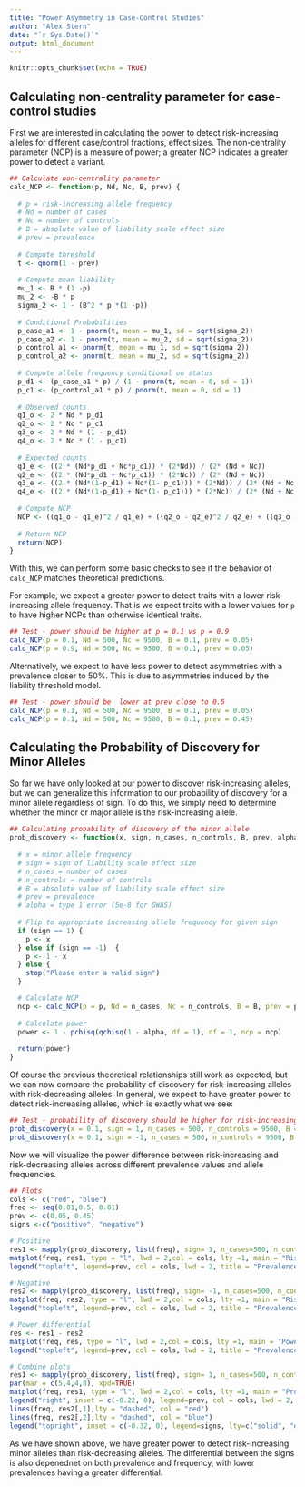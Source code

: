 ```yaml
---
title: "Power Asymmetry in Case-Control Studies"
author: "Alex Stern"
date: "`r Sys.Date()`"
output: html_document
---
```


```r
knitr::opts_chunk$set(echo = TRUE)
```

## Calculating non-centrality parameter for case-control studies

First we are interested in calculating the power to detect risk-increasing alleles for different case/control fractions, effect sizes. The non-centrality parameter (NCP) is a measure of power; a greater NCP indicates a greater power to detect a variant.

```r
## Calculate non-centrality parameter 
calc_NCP <- function(p, Nd, Nc, B, prev) {
  
  # p = risk-increasing allele frequency 
  # Nd = number of cases
  # Nc = number of controls 
  # B = absolute value of liability scale effect size
  # prev = prevalence 
  
  # Compute threshold 
  t <- qnorm(1 - prev)
  
  # Compute mean liability 
  mu_1 <- B * (1 -p)
  mu_2 <- -B * p
  sigma_2 <- 1 - (B^2 * p *(1 -p))
  
  # Conditional Probabilities 
  p_case_a1 <- 1 - pnorm(t, mean = mu_1, sd = sqrt(sigma_2))
  p_case_a2 <- 1 - pnorm(t, mean = mu_2, sd = sqrt(sigma_2))
  p_control_a1 <- pnorm(t, mean = mu_1, sd = sqrt(sigma_2))
  p_control_a2 <- pnorm(t, mean = mu_2, sd = sqrt(sigma_2))
  
  # Compute allele frequency conditional on status
  p_d1 <- (p_case_a1 * p) / (1 - pnorm(t, mean = 0, sd = 1))
  p_c1 <- (p_control_a1 * p) / pnorm(t, mean = 0, sd = 1)
  
  # Observed counts
  q1_o <- 2 * Nd * p_d1
  q2_o <- 2 * Nc * p_c1
  q3_o <- 2 * Nd * (1 - p_d1)
  q4_o <- 2 * Nc * (1 - p_c1)
  
  # Expected counts
  q1_e <- ((2 * (Nd*p_d1 + Nc*p_c1)) * (2*Nd)) / (2* (Nd + Nc))
  q2_e <- ((2 * (Nd*p_d1 + Nc*p_c1)) * (2*Nc)) / (2* (Nd + Nc))
  q3_e <- ((2 * (Nd*(1-p_d1) + Nc*(1- p_c1))) * (2*Nd)) / (2* (Nd + Nc))
  q4_e <- ((2 * (Nd*(1-p_d1) + Nc*(1- p_c1))) * (2*Nc)) / (2* (Nd + Nc))
  
  # Compute NCP 
  NCP <- ((q1_o - q1_e)^2 / q1_e) + ((q2_o - q2_e)^2 / q2_e) + ((q3_o - q3_e)^2 / q3_e) + ((q4_o - q4_e)^2 / q4_e)
  
  # Return NCP
  return(NCP)
}
```

With this, we can perform some basic checks to see if the behavior of `calc_NCP` matches theoretical predictions.

For example, we expect a greater power to detect traits with a lower risk-increasing allele frequency. That is we expect traits with a lower values for `p` to have higher NCPs than otherwise identical traits.

```r
## Test - power should be higher at p = 0.1 vs p = 0.9
calc_NCP(p = 0.1, Nd = 500, Nc = 9500, B = 0.1, prev = 0.05)
calc_NCP(p = 0.9, Nd = 500, Nc = 9500, B = 0.1, prev = 0.05)
```

Alternatively, we expect to have less power to detect asymmetries with a prevalence closer to 50%. This is due to asymmetries induced by the liability threshold model.

```r
## Test - power should be  lower at prev close to 0.5
calc_NCP(p = 0.1, Nd = 500, Nc = 9500, B = 0.1, prev = 0.05)
calc_NCP(p = 0.1, Nd = 500, Nc = 9500, B = 0.1, prev = 0.45)
```

## Calculating the Probability of Discovery for Minor Alleles

So far we have only looked at our power to discover risk-increasing alleles, but we can generalize this information to our probability of discovery for a minor allele regardless of sign. To do this, we simply need to determine whether the minor or major allele is the risk-increasing allele.

```r
## Calculating probability of discovery of the minor allele
prob_discovery <- function(x, sign, n_cases, n_controls, B, prev, alpha) {
  
  # x = minor allele frequency
  # sign = sign of liability scale effect size
  # n_cases = number of cases
  # n_controls = number of controls
  # B = absolute value of liability scale effect size
  # prev = prevalence
  # alpha = type 1 error (5e-8 for GWAS)
  
  # Flip to appropriate increasing allele frequency for given sign 
  if (sign == 1) {
    p <- x
  } else if (sign == -1)  {
    p <- 1 - x 
  } else {
    stop("Please enter a valid sign")
  }

  # Calculate NCP 
  ncp <- calc_NCP(p = p, Nd = n_cases, Nc = n_controls, B = B, prev = prev)
  
  # Calculate power 
  power <- 1 - pchisq(qchisq(1 - alpha, df = 1), df = 1, ncp = ncp)
  
  return(power)
}
```

Of course the previous theoretical relationships still work as expected, but we can now compare the probability of discovery for risk-increasing alleles with risk-decreasing alleles. In general, we expect to have greater power to detect risk-increasing alleles, which is exactly what we see:

```r
## Test - probability of discovery should be higher for risk-increasing alleles
prob_discovery(x = 0.1, sign = 1, n_cases = 500, n_controls = 9500, B = 0.1, prev = 0.05, alpha = 5e-8)
prob_discovery(x = 0.1, sign = -1, n_cases = 500, n_controls = 9500, B = 0.1, prev = 0.05, alpha = 5e-8)
```

Now we will visualize the power difference between risk-increasing and risk-decreasing alleles across different prevalence values and allele frequencies.

```r
## Plots
cols <- c("red", "blue")
freq <- seq(0.01,0.5, 0.01)
prev <- c(0.05, 0.45)
signs <-c("positive", "negative")

# Positive
res1 <- mapply(prob_discovery, list(freq), sign= 1, n_cases=500, n_controls=9500, B=0.2, alpha=5e-8,prev = prev)
matplot(freq, res1, type = "l", lwd = 2,col = cols, lty =1, main = "Risk-Increasing Minor Allele", xlab = "Frequency", ylab = "Probability of Discovery")
legend("topleft", legend=prev, col = cols, lwd = 2, title = "Prevalence")

# Negative 
res2 <- mapply(prob_discovery, list(freq), sign= -1, n_cases=500, n_controls=9500, B=0.2, alpha=5e-8,prev = prev)
matplot(freq, res2, type = "l", lwd = 2,col = cols, lty =1, main = "Risk-Decreasing Minor Allele", xlab = "Frequency", ylab = "Probability of Discovery")
legend("topleft", legend=prev, col = cols, lwd = 2, title = "Prevalence")

# Power differential 
res <- res1 - res2
matplot(freq, res, type = "l", lwd = 2,col = cols, lty =1, main = "Power Difference between Minor Alleles Signs", xlab = "Frequency", ylab = "Power Differential")
legend("topleft", legend=prev, col = cols, lwd = 2, title = "Prevalence")

# Combine plots
res1 <- mapply(prob_discovery, list(freq), sign= 1, n_cases=500, n_controls=9500, B=0.2, alpha=5e-8,prev = prev)
par(mar = c(5,4,4,8), xpd=TRUE)
matplot(freq, res1, type = "l", lwd = 2,col = cols, lty =1, main = "Probability of Discovery", xlab = "Frequency", ylab = "Power")
legend("right", inset = c(-0.22, 0), legend=prev, col = cols, lwd = 2, title = "Prevalence")
lines(freq, res2[,1],lty = "dashed", col = "red")
lines(freq, res2[,2],lty = "dashed", col = "blue")
legend("topright", inset = c(-0.32, 0), legend=signs, lty=c("solid", "dashed"), lwd = 2, title = "Sign of minor allele")

```

As we have shown above, we have greater power to detect risk-increasing minor alleles than risk-decreasing alleles. The differential between the signs is also depenednet on both prevalence and frequency, with lower prevalences having a greater differential.
